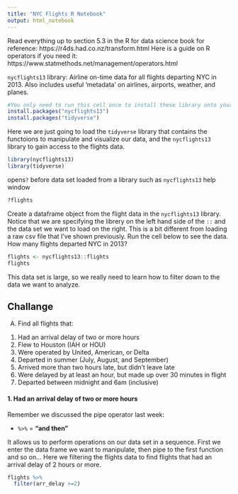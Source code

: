 ```yaml
---
title: "NYC Flights R Notebook"
output: html_notebook
---
```


Read everything up to section 5.3 in the R for data science book for reference: https://r4ds.had.co.nz/transform.html
Here is a guide on R operators if you need it: https://www.statmethods.net/management/operators.html

`nycflights13` library: Airline on-time data for all flights departing NYC in 2013. Also includes useful 'metadata' on airlines, airports, weather, and planes.

```r
#You only need to run this cell once to install these library onto your computer if they haven't already been installed. 
install.packages("nycflights13")
install.packages("tidyverse")
```

Here we are just going to load the `tidyverse` library that contains the functoions to manipulate and visualize our data, and the `nycflights13` library to gain access to the flights data.
```r
library(nycflights13) 
library(tidyverse)
```

opens`?` before data set loaded from a library such as `nycflights13`  help window
```r
?flights
```

Create a dataframe object from the flight data in the `nycflights13` library. Notice that we are specifying the librery on the left hand side of the `::` and the data set we want to load on the right. This is a bit different from loading a raw csv file that I've shown previously. Run the cell below to see the data. How many flights departed NYC in 2013?
```r
flights <- nycflights13::flights
flights
```
This data set is large, so we really need to learn how to filter down to the data we want to analyze.

## Challange

A) Find all flights that:

  1. Had an arrival delay of two or more hours
  2. Flew to Houston (IAH or HOU)
  3. Were operated by United, American, or Delta
  4. Departed in summer (July, August, and September)
  5. Arrived more than two hours late, but didn’t leave late
  6. Were delayed by at least an hour, but made up over 30 minutes in flight
  7. Departed between midnight and 6am (inclusive)


#### 1. Had an arrival delay of two or more hours ####

Remember we discussed the pipe operator last week:

* `%>%` = **"and then"**

It allows us to perform operations on our data set in a sequence. First we enter the data frame we want to manipulate, then pipe to the first function and so on... Here we filtering the flights data to find flights that had an arrival delay of 2 hours or more. 

```r
flights %>%
  filter(arr_delay >=2) 
```


